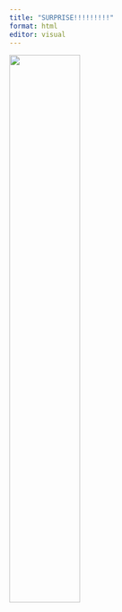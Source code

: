 ```yaml
---
title: "SURPRISE!!!!!!!!!"
format: html
editor: visual
---
```


![](surprise.png.jpeg){fig-align="center" width="50%"}
